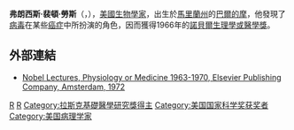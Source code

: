 '''弗朗西斯·裴頓·勞斯'''（{{lang-en|'''Francis Peyton Rous'''}}，{{bd|1879年|10月5日|1970年|2月16日}}），[[美國|美國]][[生物學家|生物學家]]，出生於[[馬里蘭州|馬里蘭州]]的[[巴爾的摩|巴爾的摩]]，他發現了[[病毒|病毒]]在某些[[癌症|癌症]]中所扮演的角色，因而獲得1966年的[[諾貝爾生理學或醫學獎|諾貝爾生理學或醫學獎]]。

== 外部連結 ==
* [http://nobelprize.org/medicine/laureates/1966/rous-bio.html Nobel Lectures, Physiology or Medicine 1963-1970, Elsevier Publishing Company, Amsterdam, 1972]{{Wayback|url=http://nobelprize.org/medicine/laureates/1966/rous-bio.html |date=20081202184705 }}

{{諾貝爾生理學或醫學獎獲得者 (1951年-1975年)}}
{{美国国家科学奖章|biological}}
{{阿尔伯特·拉斯克基础医学研究奖获得者}}

{{Authority control}}
[[Category:美國生物學家|R]]
[[Category:諾貝爾生理學或醫學獎獲得者|R]]
[[Category:拉斯克基礎醫學研究獎得主|Category:拉斯克基礎醫學研究獎得主]]
[[Category:美国国家科学奖获奖者|Category:美国国家科学奖获奖者]]
[[Category:美国病理学家|Category:美国病理学家]]